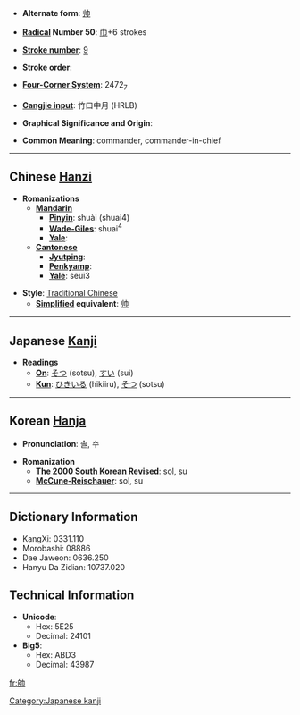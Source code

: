 * '''Alternate form''': [[帅]]

* '''[[Wiktionary:Chinese radical index| Radical]] Number 50''': [[Wiktionary:Chinese radical index 巾|巾]]+6 strokes

* '''[[Wiktionary:Chinese total strokes index|Stroke number]]''': [[Wiktionary:Chinese total strokes index 9|9]]

* '''Stroke order''': 

* '''[[Wiktionary:Chinese four corner index|Four-Corner System]]''': 2472<sub>7</sub>

* '''[[Wiktionary:Chinese Cangjie index|Cangjie input]]''': 竹口中月 (HRLB)

* '''Graphical Significance and Origin''': 

* '''Common Meaning''': commander, commander-in-chief

----

== Chinese [[Hanzi]] ==

* '''Romanizations'''
** '''[[Mandarin]]'''
*** '''[[Pinyin]]''': shuài (shuai4)
*** '''[[Wade-Giles]]''': shuai<sup>4</sup>
*** '''[[Yale]]''': 
** '''[[Cantonese]]'''
*** '''[[Jyutping]]''':
*** '''[[Penkyamp]]''': 
*** '''[[Yale]]''': seui3

* '''Style''': [[Traditional Chinese]] 
** '''[[Simplified Chinese|Simplified]] equivalent''': [[帅]]


----

== Japanese [[Kanji]] ==

* '''Readings'''
** '''[[On]]''': [[そつ]] (sotsu), [[すい]] (sui)
** '''[[Kun]]''': [[ひきいる]] (hikiiru), [[そつ]] (sotsu)
  

----

== Korean [[Hanja]] ==

* '''Pronunciation''': 솔, 수

* '''Romanization'''
** '''[[The 2000 South Korean Revised Romanization|The 2000 South Korean Revised]]''': sol, su
** '''[[McCune-Reischauer]]''': sol, su

----

== Dictionary Information ==

* KangXi: 0331.110
* Morobashi: 08886
* Dae Jaweon: 0636.250
* Hanyu Da Zidian: 10737.020

== Technical Information ==

* '''Unicode''':
** Hex: 5E25
** Decimal: 24101
* '''Big5''':
** Hex: ABD3
** Decimal: 43987

[[Category:Japanese kanji]]

[[fr:帥]]